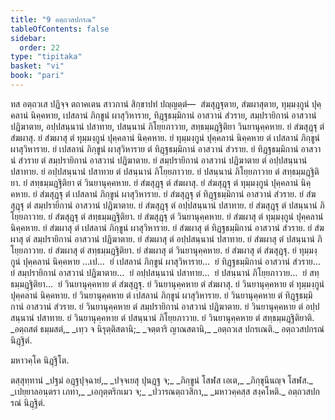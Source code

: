 ```yaml
---
title: "9 อตฺถวสปกรณ"
tableOfContents: false
sidebar:
  order: 22
type: "tipitaka"
basket: "vi"
book: "pari"
---
```



<DynamicBreadcrumb />

<Division number="334" book="pari">

<Paragraph number="1604" book="pari">
ทส อตฺถวเส ปฏิจฺจ ตถาคเตน สาวกานํ สิกฺขาปทํ ปญฺญตฺตํ—  สํฆสุฏฺฐุตาย, สํฆผาสุตาย, ทุมฺมงฺกูนํ ปุคฺคลานํ นิคฺคหาย, เปสลานํ ภิกฺขูนํ ผาสุวิหาราย, ทิฏฺฐธมฺมิกานํ อาสวานํ สํวราย, สมฺปรายิกานํ อาสวานํ ปฏิฆาตาย, อปฺปสนฺนานํ ปสาทาย, ปสนฺนานํ ภิโยฺยภาวาย, สทฺธมฺมฏฺฐิติยา วินยานุคฺคหาย.
</Paragraph>

<Paragraph number="1605" book="pari">
ยํ สํฆสุฏฺฐุ ตํ สํฆผาสุ. ยํ สํฆผาสุ ตํ ทุมฺมงฺกูนํ ปุคฺคลานํ นิคฺคหาย. ยํ ทุมฺมงฺกูนํ ปุคฺคลานํ นิคฺคหาย ตํ เปสลานํ ภิกฺขูนํ ผาสุวิหาราย. ยํ เปสลานํ ภิกฺขูนํ ผาสุวิหาราย ตํ ทิฏฺฐธมฺมิกานํ อาสวานํ สํวราย. ยํ ทิฏฺฐธมฺมิกานํ อาสวานํ สํวราย ตํ สมฺปรายิกานํ อาสวานํ ปฏิฆาตาย. ยํ สมฺปรายิกานํ อาสวานํ ปฏิฆาตาย ตํ อปฺปสนฺนานํ ปสาทาย. ยํ อปฺปสนฺนานํ ปสาทาย ตํ ปสนฺนานํ ภิโยฺยภาวาย. ยํ ปสนฺนานํ ภิโยฺยภาวาย ตํ สทฺธมฺมฏฺฐิติยา. ยํ สทฺธมฺมฏฺฐิติยา ตํ วินยานุคฺคหาย.
</Paragraph>

<Paragraph number="1606" book="pari">
ยํ สํฆสุฏฺฐุ ตํ สํฆผาสุ. ยํ สํฆสุฏฺฐุ ตํ ทุมฺมงฺกูนํ ปุคฺคลานํ นิคฺคหาย. ยํ สํฆสุฏฺฐุ ตํ เปสลานํ ภิกฺขูนํ ผาสุวิหาราย. ยํ สํฆสุฏฺฐุ ตํ ทิฏฺฐธมฺมิกานํ อาสวานํ สํวราย. ยํ สํฆสุฏฺฐุ ตํ สมฺปรายิกานํ อาสวานํ ปฏิฆาตาย. ยํ สํฆสุฏฺฐุ ตํ อปฺปสนฺนานํ ปสาทาย. ยํ สํฆสุฏฺฐุ ตํ ปสนฺนานํ ภิโยฺยภาวาย. ยํ สํฆสุฏฺฐุ ตํ สทฺธมฺมฏฺฐิติยา. ยํ สํฆสุฏฺฐุ ตํ วินยานุคฺคหาย.
</Paragraph>

<Paragraph number="1607" book="pari">
ยํ สํฆผาสุ ตํ ทุมฺมงฺกูนํ ปุคฺคลานํ นิคฺคหาย. ยํ สํฆผาสุ ตํ เปสลานํ ภิกฺขูนํ ผาสุวิหาราย. ยํ สํฆผาสุ ตํ ทิฏฺฐธมฺมิกานํ อาสวานํ สํวราย. ยํ สํฆผาสุ ตํ สมฺปรายิกานํ อาสวานํ ปฏิฆาตาย. ยํ สํฆผาสุ ตํ อปฺปสนฺนานํ ปสาทาย. ยํ สํฆผาสุ ตํ ปสนฺนานํ ภิโยฺยภาวาย. ยํ สํฆผาสุ ตํ สทฺธมฺมฏฺฐิติยา. ยํ สํฆผาสุ ตํ วินยานุคฺคหาย. ยํ สํฆผาสุ ตํ สํฆสุฏฺฐุ.
</Paragraph>

<Paragraph number="1608" book="pari">
ยํ ทุมฺมงฺกูนํ ปุคฺคลานํ นิคฺคหาย …เป…  ยํ เปสลานํ ภิกฺขูนํ ผาสุวิหาราย…  ยํ ทิฏฺฐธมฺมิกานํ อาสวานํ สํวราย…  ยํ สมฺปรายิกานํ อาสวานํ ปฏิฆาตาย…  ยํ อปฺปสนฺนานํ ปสาทาย…  ยํ ปสนฺนานํ ภิโยฺยภาวาย…  ยํ สทฺธมฺมฏฺฐิติยา…  ยํ วินยานุคฺคหาย ตํ สํฆสุฏฺฐุ. ยํ วินยานุคฺคหาย ตํ สํฆผาสุ. ยํ วินยานุคฺคหาย ตํ ทุมฺมงฺกูนํ ปุคฺคลานํ นิคฺคหาย. ยํ วินยานุคฺคหาย ตํ เปสลานํ ภิกฺขูนํ ผาสุวิหาราย. ยํ วินยานุคฺคหาย ตํ ทิฏฺฐธมฺมิกานํ อาสวานํ สํวราย. ยํ วินยานุคฺคหาย ตํ สมฺปรายิกานํ อาสวานํ ปฏิฆาตาย. ยํ วินยานุคฺคหาย ตํ อปฺปสนฺนานํ ปสาทาย. ยํ วินยานุคฺคหาย ตํ ปสนฺนานํ ภิโยฺยภาวาย. ยํ วินยานุคฺคหาย ตํ สทฺธมฺมฏฺฐิติยาติ.
</Paragraph>

<Paragraph number="1609" type="verses" book="pari">
_อตฺถสตํ ธมฺมสตํ,_  
_เทฺว จ นิรุตฺติสตานิ;_  
_จตฺตาริ ญาณสตานิ,_  
_อตฺถวเส ปกรเณติ._  


</Paragraph>
</Division>

<Paragraph number="1610" type="center" book="pari">
อตฺถวสปกรณํ นิฏฺฐิตํ.

  
มหาวคฺโค นิฏฺฐิโต.



</Paragraph>

<Paragraph number="1611" type="center" book="pari">
ตสฺสุทฺทานํ


</Paragraph>

<Paragraph number="1612" type="verses" book="pari">
_ปฐมํ อฏฺฐปุจฺฉายํ,_  
_ปจฺจเยสุ ปุนฏฺฐ จ;_  
_ภิกฺขูนํ โสฬส เอเต,_  
_ภิกฺขุนีนญฺจ โสฬส._  

</Paragraph>

<Paragraph number="1613" type="verses" book="pari">
_เปยฺยาลอนฺตรา เภทา,_  
_เอกุตฺตริกเมว จ;_  
_ปวารณตฺถวสิกา,_  
_มหาวคฺคสฺส สงฺคโหติ._  


</Paragraph>

<Paragraph number="1614" type="center" book="pari">
อตฺถวสปกรณํ นิฏฺฐิตํ.
</Paragraph>